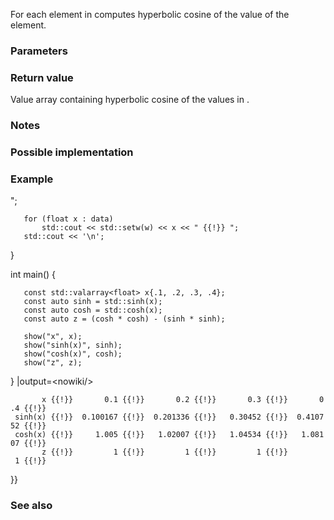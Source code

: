{{cpp/title|cosh{{small|(std::valarray)}}}}
{{cpp/numeric/valarray/navbar}}
{{ddcl|header=valarray|1=
template&lt; class T &gt;
valarray&lt;T&gt; cosh( const valarray&lt;T&gt;&amp; va );
}}

For each element in {{c|va}} computes hyperbolic cosine of the value of the element.

===Parameters===
{{par begin}}
{{par|va|value array to apply the operation to}}
{{par end}}

===Return value===
Value array containing hyperbolic cosine of the values in {{c|va}}.

===Notes===
{{cpp/numeric/valarray/notes unq|cosh}}

{{cpp/numeric/valarray/notes ret|cosh}}

===Possible implementation===
{{cpp/numeric/valarray/impl|cosh}}

===Example===
{{example
|code=
#include &lt;cmath&gt;
#include &lt;iomanip&gt;
#include &lt;iostream&gt;
#include &lt;valarray&gt;

void show(const char* title, const std::valarray&lt;float&gt;&amp; data)
{
    const int w{9};
    std::cout &lt;&lt; std::setw(w) &lt;&lt; title &lt;&lt; " {{!}} ";
    for (float x : data)
        std::cout &lt;&lt; std::setw(w) &lt;&lt; x &lt;&lt; " {{!}} ";
    std::cout &lt;&lt; '\n';
}

int main()
{
    const std::valarray&lt;float&gt; x{.1, .2, .3, .4};
    const auto sinh = std::sinh(x);
    const auto cosh = std::cosh(x);
    const auto z = (cosh * cosh) - (sinh * sinh);

    show("x", x);
    show("sinh(x)", sinh);
    show("cosh(x)", cosh);
    show("z", z);
}
|output=&lt;nowiki/&gt;
        x {{!}}       0.1 {{!}}       0.2 {{!}}       0.3 {{!}}       0.4 {{!}} 
  sinh(x) {{!}}  0.100167 {{!}}  0.201336 {{!}}   0.30452 {{!}}  0.410752 {{!}} 
  cosh(x) {{!}}     1.005 {{!}}   1.02007 {{!}}   1.04534 {{!}}   1.08107 {{!}} 
        z {{!}}         1 {{!}}         1 {{!}}         1 {{!}}         1 {{!}} 
}}

===See also===
{{dsc begin}}
{{dsc inc|cpp/numeric/valarray/dsc sinh}}
{{dsc inc|cpp/numeric/valarray/dsc tanh}}
{{dsc inc|cpp/numeric/math/dsc cosh}}
{{dsc inc|cpp/numeric/complex/dsc cosh}}
{{dsc end}}

{{langlinks|de|es|fr|it|ja|pt|ru|zh}}
